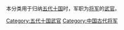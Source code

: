 本分类用于归纳[[五代十国|五代十国]]时，军职为[[將軍_(中國古代)|将军]]的[[武官|武官]]。

[[Category:五代十国武官|Category:五代十国武官]]
[[Category:中国古代将军|Category:中国古代将军]]